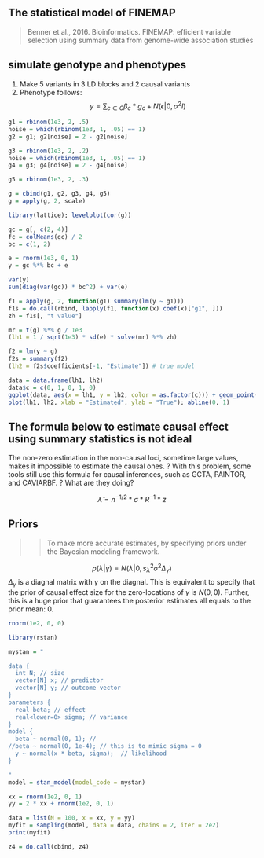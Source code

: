## The statistical model of FINEMAP

> Benner et al., 2016. Bioinformatics. 
> FINEMAP: efficient variable selection using summary data from genome-wide association studies

## simulate genotype and phenotypes 

1. Make 5 variants in 3 LD blocks and 2 causal variants
2. Phenotype follows: $$y = \sum_{c \in C}\beta_c*g_c + N(\epsilon|0, \sigma^2I)$$

```r
g1 = rbinom(1e3, 2, .5)
noise = which(rbinom(1e3, 1, .05) == 1)
g2 = g1; g2[noise] = 2 - g2[noise]

g3 = rbinom(1e3, 2, .2)
noise = which(rbinom(1e3, 1, .05) == 1)
g4 = g3; g4[noise] = 2 - g4[noise]

g5 = rbinom(1e3, 2, .3)

g = cbind(g1, g2, g3, g4, g5)
g = apply(g, 2, scale)

library(lattice); levelplot(cor(g))

gc = g[, c(2, 4)]
fc = colMeans(gc) / 2
bc = c(1, 2)

e = rnorm(1e3, 0, 1)
y = gc %*% bc + e

var(y)
sum(diag(var(gc)) * bc^2) + var(e)

f1 = apply(g, 2, function(g1) summary(lm(y ~ g1)))
f1s = do.call(rbind, lapply(f1, function(x) coef(x)["g1", ]))
zh = f1s[, "t value"]

mr = t(g) %*% g / 1e3
(lh1 = 1 / sqrt(1e3) * sd(e) * solve(mr) %*% zh)

f2 = lm(y ~ g)
f2s = summary(f2)
(lh2 = f2s$coefficients[-1, "Estimate"]) # true model

data = data.frame(lh1, lh2)
data$c = c(0, 1, 0, 1, 0)
ggplot(data, aes(x = lh1, y = lh2, color = as.factor(c))) + geom_point() + xlab("Estimated") + ylab("True")
plot(lh1, lh2, xlab = "Estimated", ylab = "True"); abline(0, 1)
```

## The formula below to estimate causal effect using summary statistics is not ideal

The non-zero estimation in the non-causal loci, sometime large values, makes it impossible to estimate the causal ones.
? With this problem, some tools still use this formula for causal inferences, such as GCTA, PAINTOR, and CAVIARBF.
? What are they doing?

$$\hat{\lambda} = n^{-1/2} * \sigma * R^{-1} * \hat{z}$$

## Priors

>> To make more accurate estimates, by specifying priors under the Bayesian modeling framework.

$$p(\lambda|\gamma) = N(\lambda|0, s_{\lambda}^2 \sigma^2 \Delta_{\gamma})$$
$\Delta_{\gamma}$ is a diagnal matrix with $\gamma$ on the diagnal. 
This is equivalent to specify that the prior of causal effect size for the zero-locations of $\gamma$ is $N(0, 0)$.
Further, this is a huge prior that guarantees the posterior estimates all equals to the prior mean: 0.

```r
rnorm(1e2, 0, 0)

library(rstan)

mystan = "

data {
  int N; // size
  vector[N] x; // predictor 
  vector[N] y; // outcome vector
}
parameters {
  real beta; // effect
  real<lower=0> sigma; // variance
}
model {
  beta ~ normal(0, 1); // 
//beta ~ normal(0, 1e-4); // this is to mimic sigma = 0
  y ~ normal(x * beta, sigma);  // likelihood
}

"
model = stan_model(model_code = mystan)

xx = rnorm(1e2, 0, 1)
yy = 2 * xx + rnorm(1e2, 0, 1)

data = list(N = 100, x = xx, y = yy)
myfit = sampling(model, data = data, chains = 2, iter = 2e2)
print(myfit)

z4 = do.call(cbind, z4)

```
